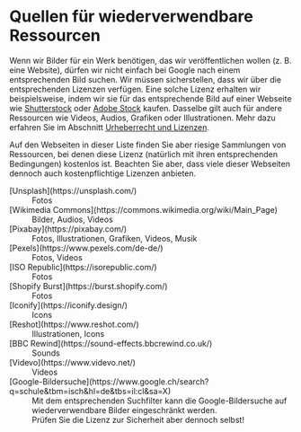 

# Quellen für wiederverwendbare Ressourcen
Wenn wir Bilder für ein Werk benötigen, das wir veröffentlichen wollen (z. B. eine Website), dürfen wir nicht einfach bei Google nach einem entsprechenden Bild suchen. Wir müssen sicherstellen, dass wir über die entsprechenden Lizenzen verfügen. Eine solche Lizenz erhalten wir beispielsweise, indem wir sie für das entsprechende Bild auf einer Webseite wie [Shutterstock](https://www.shutterstock.com/de/) oder [Adobe Stock](https://stock.adobe.com/ch_de/) kaufen. Dasselbe gilt auch für andere Ressourcen wie Videos, Audios, Grafiken oder Illustrationen. Mehr dazu erfahren Sie im Abschnitt [Urheberrecht und Lizenzen](Urheberrecht-und-Lizenzen).

Auf den Webseiten in dieser Liste finden Sie aber riesige Sammlungen von Ressourcen, bei denen diese Lizenz (natürlich mit ihren entsprechenden Bedingungen) kostenlos ist. Beachten Sie aber, dass viele dieser Webseiten dennoch auch kostenpflichtige Lizenzen anbieten.

<DefinitionList>
  <dt>[Unsplash](https://unsplash.com/) </dt>
  <dd>Fotos</dd>

  <dt>[Wikimedia Commons](https://commons.wikimedia.org/wiki/Main_Page) </dt>
  <dd>Bilder, Audios, Videos</dd>

  <dt>[Pixabay](https://pixabay.com/) </dt>
  <dd>Fotos, Illustrationen, Grafiken, Videos, Musik</dd>

  <dt>[Pexels](https://www.pexels.com/de-de/) </dt>
  <dd>Fotos, Videos</dd>

  <dt>[ISO Republic](https://isorepublic.com/) </dt>
  <dd>Fotos</dd>

  <dt>[Shopify Burst](https://burst.shopify.com/) </dt>
  <dd>Fotos</dd>

  <dt>[Iconify](https://iconify.design/) </dt>
  <dd>Icons</dd>

  <dt>[Reshot](https://www.reshot.com/) </dt>
  <dd>Illustrationen, Icons</dd>

  <dt>[BBC Rewind](https://sound-effects.bbcrewind.co.uk/) </dt>
  <dd>Sounds</dd>

  <dt>[Videvo](https://www.videvo.net/)</dt>
  <dd>Videos</dd>

  <dt>[Google-Bildersuche](https://www.google.ch/search?q=schule&tbm=isch&hl=de&tbs=il:cl&sa=X)</dt>
  <dd>Mit dem entsprechenden Suchfilter kann die Google-Bildersuche auf wiederverwendbare Bilder eingeschränkt werden.</dd>
  <dd>Prüfen Sie die Lizenz zur Sicherheit aber dennoch selbst!</dd>
</DefinitionList>
